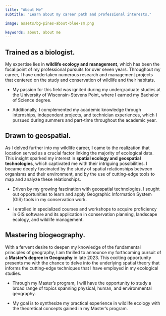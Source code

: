 ---
title: "About Me"
subtitle: "Learn about my career path and professional interests."

image: assets/bg-pines-about-blue-sm.png

keywords: about, about me
---

## Trained as a biologist. {.intro-heading}

My expertise lies in **wildlife ecology and management**, which has been the focal point of my professional pursuits for over seven years. Throughout my career, I have undertaken numerous research and management projects that centered on the study and conservation of wildlife and their habitats.

::: {.consultant-section}

::: {.consultant-info}

- My passion for this field was ignited during my undergraduate studies at the University of Wisconsin-Stevens Point, where I earned my Bachelor of Science degree.

- Additionally, I complemented my academic knowledge through internships, independent projects, and technician experiences, which I pursued during summers and part-time throughout the academic year.

:::

:::




## Drawn to geospatial. {.intro-heading}

As I delved further into my wildlife career, I came to the realization that location served as a crucial factor linking the majority of ecological data. This insight sparked my interest in **spatial ecology and geospatial technologies**, which captivated me with their intriguing possibilities. I became deeply fascinated by the study of spatial relationships between organisms and their environment, and by the use of cutting-edge tools to map and analyze these relationships.


::: {.consultant-section}

::: {.consultant-info}

- Driven by my growing fascination with geospatial technologies, I sought out opportunities to learn and apply Geographic Information System (GIS) tools in my conservation work.

- I enrolled in specialized courses and workshops to acquire proficiency in GIS software and its application in conservation planning, landscape ecology, and wildlife management.

:::

:::



## Mastering biogeography. {.intro-heading}

With a fervent desire to deepen my knowledge of the fundamental principles of geography, I am thrilled to announce my forthcoming pursuit of a **Master's degree in Geography** in late 2023. This exciting opportunity presents me with the chance to delve into the underlying spatial theory that informs the cutting-edge techniques that I have employed in my ecological studies.


::: {.consultant-section}

::: {.consultant-info}

- Through my Master's program, I will have the opportunity to study a broad range of topics spanning physical, human, and environmental geography.

- My goal is to synthesize my practical experience in wildlife ecology with the theoretical concepts gained in my Master's program.

:::


:::



